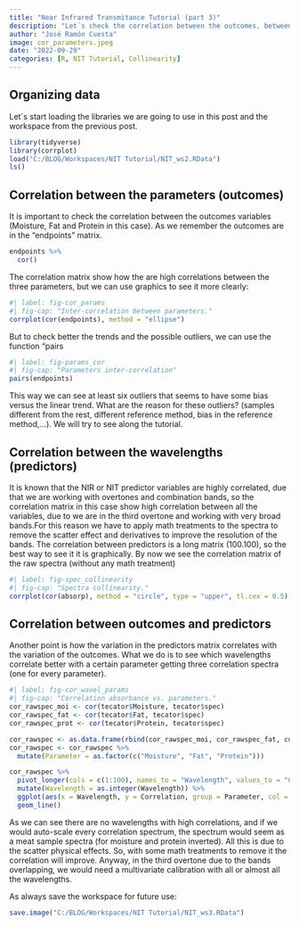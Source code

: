 ```yaml
---
title: "Near Infrared Transmitance Tutorial (part 3)"
description: "Let´s check the correlation between the outcomes, between the predictors and between outcomes and predictors"
author: "José Ramón Cuesta"
image: cor_parameters.jpeg
date: "2022-09-29"
categories: [R, NIT Tutorial, Collinearity]
---
```


## Organizing data

Let´s start loading the libraries we are going to use in this post and the workspace from the previous post.

```r
library(tidyverse)
library(corrplot)
load("C:/BLOG/Workspaces/NIT Tutorial/NIT_ws2.RData")
ls()
```

## Correlation between the parameters (outcomes)

It is important to check the correlation between the outcomes variables (Moisture, Fat and Protein in this case). As we remember the outcomes are in the "endpoints" matrix.

```r
endpoints %>% 
  cor()
```

The correlation matrix show how the are high correlations between the three parameters, but we can use graphics to see it more clearly:

```r
#| label: fig-cor_params
#| fig-cap: "Inter-correlation between parameters."
corrplot(cor(endpoints), method = "ellipse")
```

But to check better the trends and the possible outliers, we can use the function "pairs

```r
#| label: fig-params_cor
#| fig-cap: "Parameters inter-correlation"
pairs(endpoints)
```

This way we can see at least six outliers that seems to have some bias versus the linear trend. What are the reason for these outliers? (samples different from the rest, different reference method, bias in the reference method,...). We will try to see along the tutorial.

## Correlation between the wavelengths (predictors)

It is known that the NIR or NIT predictor variables are highly correlated, due that we are working with overtones and combination bands, so the correlation matrix in this case show high correlation between all the variables, due to we are in the third overtone and working with very broad bands.For this reason we have to apply math treatments to the spectra to remove the scatter effect and derivatives to improve the resolution of the bands. The correlation between predictors is a long matrix (100.100), so the best way to see it it is graphically. By now we see the correlation matrix of the raw spectra (without any math treatment)

```r
#| label: fig-spec_collinearity
#| fig-cap: "Spectra collinearity."
corrplot(cor(absorp), method = "circle", type = "upper", tl.cex = 0.5)

```

## Correlation between outcomes and predictors

Another point is how the variation in the predictors matrix correlates with the variation of the outcomes. What we do is to see which wavelengths correlate better with a certain parameter getting three correlation spectra (one for every parameter).

```r
#| label: fig-cor_wavel_params
#| fig-cap: "Correlation absorbance vs. parameters."
cor_rawspec_moi <- cor(tecator$Moisture, tecator$spec)
cor_rawspec_fat <- cor(tecator$Fat, tecator$spec)
cor_rawspec_prot <- cor(tecator$Protein, tecator$spec)

cor_rawspec <- as.data.frame(rbind(cor_rawspec_moi, cor_rawspec_fat, cor_rawspec_prot))
cor_rawspec <- cor_rawspec %>% 
  mutate(Parameter = as.factor(c("Moisture", "Fat", "Protein")))

cor_rawspec %>% 
  pivot_longer(cols = c(1:100), names_to = "Wavelength", values_to = "Correlation") %>% 
  mutate(Wavelength = as.integer(Wavelength)) %>% 
  ggplot(aes(x = Wavelength, y = Correlation, group = Parameter, col = Parameter)) +
  geom_line()

```

As we can see there are no wavelengths with high correlations, and if we would auto-scale every correlation spectrum, the spectrum would seem as a meat sample spectra (for moisture and protein inverted). All this is due to the scatter physical effects. So, with some math treatments to remove it the correlation will improve. Anyway, in the third overtone due to the bands overlapping, we would need a multivariate calibration with all or almost all the wavelengths.

As always save the workspace for future use:

```r
save.image("C:/BLOG/Workspaces/NIT Tutorial/NIT_ws3.RData")
```
